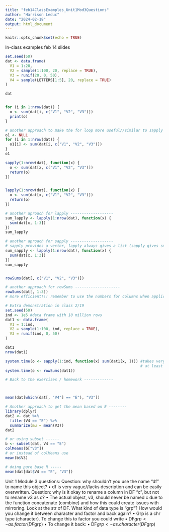 ```yaml
---
title: "feb14ClassExamples_Unit1Mod3Questions"
author: "Harrison Leduc"
date: "2024-02-18"
output: html_document
---
```


```r
knitr::opts_chunk$set(echo = TRUE)
```

In-class examples feb 14 slides
```r
set.seed(50)
dat <- data.frame(
  V1 = 1:20,
  V2 = sample(1:100, 20, replace = TRUE),
  V3 = runif(20, 0, 50),
  V4 = sample(LETTERS[1:5], 20, replace = TRUE)
)

dat


for (i in 1:nrow(dat)) {
  o <- sum(dat[i, c("V1", "V2", "V3")])
  print(o)
}

# another approach to make the for loop more useful//similar to sapply -------------------
o1 <- NULL
for (i in 1:nrow(dat)) {
  o1[i] <- sum(dat[i, c("V1", "V2", "V3")])
}
o1

sapply(1:nrow(dat), function(x) {
  o <- sum(dat[x, c("V1", "V2", "V3")])
  return(o)
})


lapply(1:nrow(dat), function(x) {
  o <- sum(dat[x, c("V1", "V2", "V3")])
  return(o)
})

# another aproach for lapply -------------------
sum_lapply <- lapply(1:nrow(dat), function(x) {
  sum(dat[x, 1:3])
})
sum_lapply

# another aproach for sapply -------------------
# sapply provides a vector, lapply always gives a list (sapply gives smallest possible data type)
sum_sapply <- lapply(1:nrow(dat), function(x) {
  sum(dat[x, 1:3])
})
sum_sapply


rowSums(dat[, c("V1", "V2", "V3")])

# another approach for rowSums --------------------
rowSums(dat[, 1:3])
# more efficient!!! remember to use the numbers for columns when applicable!

# Extra demonstration in class 2/19
set.seed(50)
ind <- 1e5 #data frame with 10 million rows
dat1 <- data.frame(
  V1 = 1:ind,
  V2 = sample(1:100, ind, replace = TRUE),
  V3 = runif(ind, 0, 50)
)

dat1
nrow(dat1)

system.time(o <- sapply(1:ind, function(x) sum(dat1[x, ]))) #takes very long, 
                                                            # at least 60 seconds
system.time(o <- rowSums(dat1))

# Back to the exercises / homework -------------



mean(dat[which(dat[, "V4"] == "E"), "V3"])

# Another approach to get the mean based on E --------
library(dplyr)
dat2 <- dat %>% 
  filter(V4 == "E") %>% 
  summarize(mu = mean(V3))
dat2

# or using subset ------
b <- subset(dat, V4 == "E")
colMeans(b["V3"]) 
# or instead of colMeans use
mean(b$V3)

# doing pure base R -----
mean(dat[dat$V4 == "E", "V3"])
```


Unit 1 Module 3 questions:
Question: why shouldn’t you use the name “df” to name this object?
  •	df is very vague//lacks description and can be easily overwritten.
Question: why is it okay to rename a column in DF “c”, but not to rename v3 as c?
  •	The actual object, v3, should never be named c due to the function concatenate (combine) and how this could create issues with mirroring.
Look at the str of DF. What kind of data type is “grp”? How would you change it between character and factor and back again?
  •	Grp is a chr type (character). To change this to factor you could write
•	DF$grp <- as.factor(DF$grp)
•	To change it back:
  •	DF$grp <- as.character(DF$grp)


